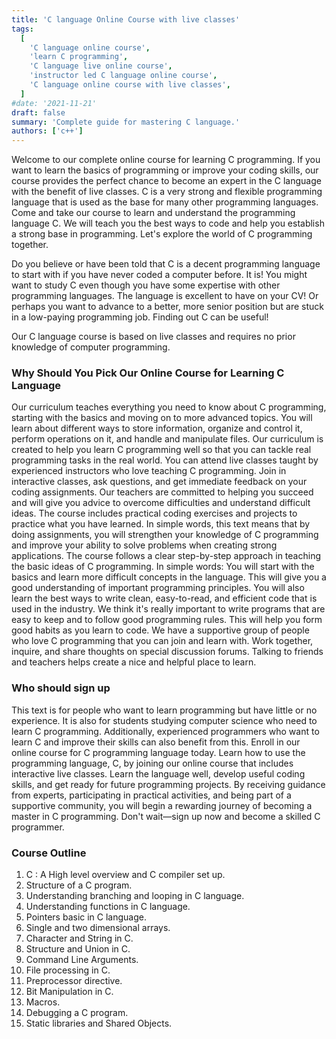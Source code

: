 ```yaml
---
title: 'C language Online Course with live classes'
tags:
  [
    'C language online course',
    'learn C programming',
    'C language live online course',
    'instructor led C language online course',
    'C language online course with live classes',
  ]
#date: '2021-11-21'
draft: false
summary: 'Complete guide for mastering C language.'
authors: ['c++']
---
```


Welcome to our complete online course for learning C programming. If you want to learn the basics of programming or improve your coding skills, our course provides the perfect chance to become an expert in the C language with the benefit of live classes. C is a very strong and flexible programming language that is used as the base for many other programming languages. Come and take our course to learn and understand the programming language C. We will teach you the best ways to code and help you establish a strong base in programming. Let's explore the world of C programming together.

Do you believe or have been told that C is a decent programming language to start with if you have never coded a computer before. It is!
You might want to study C even though you have some expertise with other programming languages. The language is excellent to have on your CV!
Or perhaps you want to advance to a better, more senior position but are stuck in a low-paying programming job. Finding out C can be useful!

Our C language course is based on live classes and requires no prior knowledge of computer programming.

### Why Should You Pick Our Online Course for Learning C Language

Our curriculum teaches everything you need to know about C programming, starting with the basics and moving on to more advanced topics. You will learn about different ways to store information, organize and control it, perform operations on it, and handle and manipulate files. Our curriculum is created to help you learn C programming well so that you can tackle real programming tasks in the real world. You can attend live classes taught by experienced instructors who love teaching C programming. Join in interactive classes, ask questions, and get immediate feedback on your coding assignments. Our teachers are committed to helping you succeed and will give you advice to overcome difficulties and understand difficult ideas. The course includes practical coding exercises and projects to practice what you have learned. In simple words, this text means that by doing assignments, you will strengthen your knowledge of C programming and improve your ability to solve problems when creating strong applications. The course follows a clear step-by-step approach in teaching the basic ideas of C programming. In simple words: You will start with the basics and learn more difficult concepts in the language. This will give you a good understanding of important programming principles. You will also learn the best ways to write clean, easy-to-read, and efficient code that is used in the industry. We think it's really important to write programs that are easy to keep and to follow good programming rules. This will help you form good habits as you learn to code. We have a supportive group of people who love C programming that you can join and learn with. Work together, inquire, and share thoughts on special discussion forums. Talking to friends and teachers helps create a nice and helpful place to learn.

### Who should sign up

This text is for people who want to learn programming but have little or no experience. It is also for students studying computer science who need to learn C programming. Additionally, experienced programmers who want to learn C and improve their skills can also benefit from this.
Enroll in our online course for C programming language today.
Learn how to use the programming language, C, by joining our online course that includes interactive live classes. Learn the language well, develop useful coding skills, and get ready for future programming projects. By receiving guidance from experts, participating in practical activities, and being part of a supportive community, you will begin a rewarding journey of becoming a master in C programming. Don't wait—sign up now and become a skilled C programmer.

### Course Outline

1. C : A High level overview and C compiler set up.
2. Structure of a C program.
3. Understanding branching and looping in C language.
4. Understanding functions in C language.
5. Pointers basic in C language.
6. Single and two dimensional arrays.
7. Character and String in C.
8. Structure and Union in C.
9. Command Line Arguments.
10. File processing in C.
11. Preprocessor directive.
12. Bit Manipulation in C.
13. Macros.
14. Debugging a C program.
15. Static libraries and Shared Objects.
